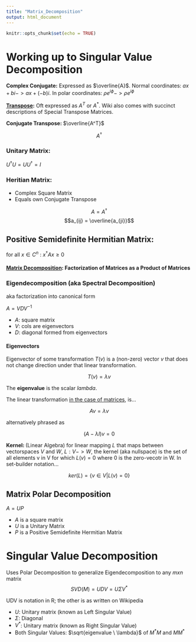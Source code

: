 ```yaml
---
title: "Matrix_Decomposition"
output: html_document
---
```


```r
knitr::opts_chunk$set(echo = TRUE)
```

# Working up to Singular Value Decomposition

**Complex Conjugate:** Expressed as $\overline{A}$. Normal coordinates: $ax+bi -> ax+(-b)i$. In polar coordinates: $\rho e^{i\phi} -> \rho e^{i\phi}$

**[Transpose](https://en.wikipedia.org/wiki/Transpose):** Oft expressed as $A^T$  or $A^*$. Wiki also comes with succinct descriptions of Special Transpose Matrices.

**Conjugate Transpose: **
$\overline{A^T}$

$$A^\dagger$$

### **Unitary Matrix:**
$U^\dagger U = U U^\dagger = I$

### **Heritian Matrix:** 
- Complex Square Matrix
- Equals own Conjugate Transpose 

$$A = A^\dagger$$
$$a_{ij} = \overline{a_{ji}}$$

## **Positive Semidefinite Hermitian Matrix:**
for all $x \in C^n$ : $x^\dagger A x \geq 0$

#### **[Matrix Decomposition](https://en.wikipedia.org/wiki/Matrix_decomposition):** Factorization of Matrices as a Product of Matrices 

### Eigendecomposition (aka Spectral Decomposition)

aka factorization into canonical form

$A = VDV^{-1}$

- $A$: square matrix
- $V$: cols are eigenvectors
- $D$: diagonal formed from eigenvectors

#### Eigenvectors

Eigenvector of some transformation $T(v)$ is a (non-zero) vector $v$ that does not change direction under that linear transformation.

$$T(v) = \lambda v$$

The **eigenvalue** is the scalar $lambda$.

The linear transformation [in the case of matrices](https://en.wikipedia.org/wiki/Eigendecomposition_of_a_matrix), is...

$$Av = \lambda v$$

alternatively phrased as

$$(A-\lambda I)v = 0$$

**Kernel: ** (Linear Algebra) for linear mapping $L$ that maps between vectorspaces $V$ and $W$,  $L : V -> W$, the kernel (aka nullspace) is the set of all elements v in V for which $L(v) = 0$ where 0 is the zero-vecotr in W. In set-builder notation...

$$ker(L) = \{ v \in V | L(v) = 0 \}$$


## Matrix Polar Decomposition
$A = UP$

- $A$ is a square matrix
- $U$ is a Unitary Matrix
- $P$ is a Positive Semidefinite Hermitian Matrix

# Singular Value Decomposition

Uses Polar Decomposition to generalize Eigendecomposition to any $mxn$ matrix
$$SVD( M) = UDV = U \Sigma V^*$$

UDV is notation in R; the other is as written on Wikipedia

- $U$: Unitary matrix (known as Left Singular Value)
- $\Sigma$: Diagonal
- $V^*$: Unitary matrix (known as Right Singular Value)
- Both Singular Values: $\sqrt{eigenvalue \ \lambda}$ of $M^*M$ and $MM^*$

